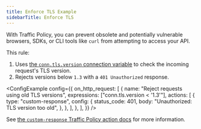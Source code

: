 ```yaml
---
title: Enforce TLS Example
sidebarTitle: Enforce TLS
---
```




With Traffic Policy, you can prevent obsolete and potentially vulnerable browsers, SDKs, or CLI tools like `curl` from attempting to access your API.

This rule:

1. Uses [the `conn.tls.version` connection variable](https://ngrok.com/docs/traffic-policy/variables/connection/#conntlsversion) to check the incoming request's TLS version.
1. Rejects versions below `1.3` with a `401 Unauthorized` response.

<ConfigExample
	config={{
		on_http_request: [
			{
				name: "Reject requests using old TLS versions",
				expressions: ["conn.tls.version < '1.3'"],
				actions: [
					{
						type: "custom-response",
						config: {
							status_code: 401,
							body: "Unauthorized: TLS version too old",
						},
					},
				],
			},
		],
	}}
/>

See [the `custom-response` Traffic Policy action docs](/traffic-policy/actions/custom-response/) for more information.
